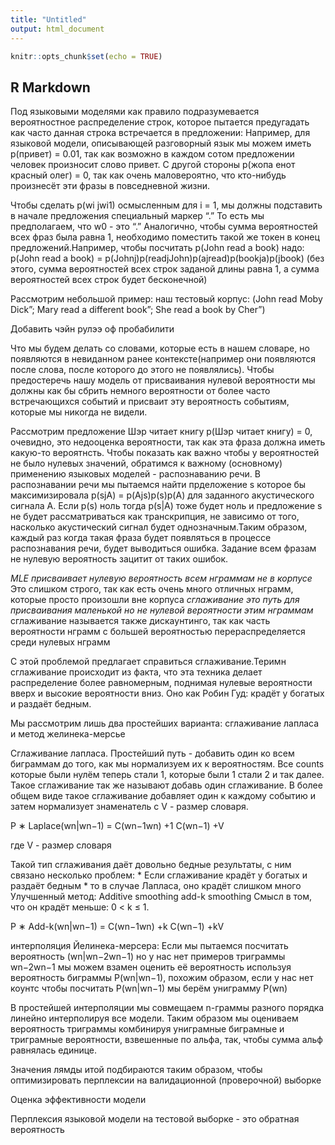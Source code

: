 ```yaml
---
title: "Untitled"
output: html_document
---
```


```r
knitr::opts_chunk$set(echo = TRUE)
```

## R Markdown
Под языковыми моделями как правило подразумевается вероятностное распределение строк, которое пытается предугадать как часто данная строка встречается в предложении: Например, для языковой модели, описывающей разговорный язык мы можем иметь p(привет) = 0.01, так как возможно в каждом сотом предложении человек произносит слово привет.
С другой стороны p(жопа енот красный олег) = 0, так как очень маловероятно, что кто-нибудь произнесёт эти фразы в повседневной жизни.

Чтобы сделать p(wi jwi1) осмысленным для i = 1, мы должны подставить в начале предложения специальный маркер "." То есть мы предполагаем, что w0 - это "." Аналогично, чтобы сумма вероятностей всех фраз была равна 1, необходимо поместить такой же токен в конец предложений.Например, чтобы посчитать p(John read a book) надо:
p(John read a book) = p(Johnj<bos>)p(readjJohn)p(ajread)p(bookja)p(<eos>jbook)
(без этого, сумма вероятностей всех строк заданой длины равна 1, а сумма вероятностей всех строк будет бесконечной)

Рассмотрим небольшой пример: наш тестовый корпус: 
(John read Moby Dick"; Mary read a different book"; She read a book by Cher")


Добавить чэйн рулээ оф пробабилити


Что мы будем делать со словами, которые есть в нашем словаре, но появляются в невиданном ранее контексте(например они появляются после слова, после которого до этого не появлялись). Чтобы предостеречь нашу модель от присваивания нулевой вероятности  мы должны как бы сбрить немного вероятности от более часто встречающихся событий и присваит эту вероятность событиям, которые мы никогда не видели.

Рассмотрим предложение Шэр читает книгу
p(Шэр читает книгу) = 0, очевидно, это недооценка вероятности, так как эта фраза должна иметь какую-то вероятнсть. Чтобы показать как важно чтобы у вероятностей не было нулевых значений, обратимся к важному (основному) применению языковых моделей - распознаванию речи.
В распознавании речи мы пытаемся найти прделожение s которое бы максимизировала p(sjA) = p(Ajs)p(s)p(A) для заданного акустического сигнала А. Если  p(s) ноль тогда p(s|A) тоже будет ноль и предложение s не будет рассматриваться  как транскрипция, не зависимо от того, насколько акустический сигнал будет однозначным.Таким образом, каждый раз когда такая фраза будет появляться в процессе распознавания речи, будет выводиться ошибка. Задание всем фразам не нулевую вероятность зацитит от таких ошибок.


*MLE присваивает нулевую вероятность всем нграммам не в корпусе
*Это слишком строго, так как есть очень много отличных нграмм, которые просто произошли вне корпуса
*сглаживание это путь для присваивания маленькой но не нулевой вероятности этим нграммам
*сглаживание называется также дискаунтинго, так как часть вероятности нграмм с большей вероятностью перераспределяется среди нулевых нграмм

С этой проблемой предлагает справиться сглаживание.Теримн сглаживание происходит из факта, что эта техника делает распределение более равномерным, поднимая нулевые вероятности вверх и высокие вероятности вниз. 
Оно как Робин Гуд: крадёт у богатых и раздаёт бедным.

Мы рассмотрим лишь два простейших варианта: сглаживание лапласа и метод желинека-мерсье

Сглаживание лапласа. Простейший путь - добавить один ко всем биграммам до того, как мы нормализуем их к вероятностям. Все counts которые были нулём теперь стали 1, которые были 1 стали 2 и так далее. Такое сглаживание так же называют добавь один сглаживание.
В более общем виде такое сглаживание добавляет один к каждому событию и затем нормализует знаменатель с V - размер словаря.

P
∗
Laplace(wn|wn−1) = C(wn−1wn) +1
C(wn−1) +V

где V - размер словаря

Такой тип сглаживания даёт довольно бедные результаты, с ним связано несколько проблем:
* Если сглаживание крадёт у богатых и раздаёт бедным
* то в случае Лапласа, оно крадёт слишком много
Улучшенный метод: Additive smoothing add-k smoothing
Смысл в том, что он крадёт меньше:
0 < k ≤ 1.

P
∗
Add-k(wn|wn−1) = C(wn−1wn) +k
C(wn−1) +kV


интерполяция Йелинека-мерсера:
Если мы пытаемся посчитать вероятность (wn|wn−2wn−1)
но у нас нет примеров триграммы  wn−2wn−1 мы можем взамен оценить её вероятность используя вероятность биграммы P(wn|wn−1), похожим образом, если у нас нет коунтс чтобы посчитать P(wn|wn−1) мы берём униграмму P(wn) 


В простейшей интерполяции мы совмещаем n-граммы разного порядка линейно интерполируя все модели. Таким образом мы оцениваем вероятность триграммы
комбинируя униграмные биграмные и триграмные вероятности, взвешенные по альфа, так, чтобы сумма альф равнялась единице.

Значения лямды итой подбираются таким образом, чтобы оптимизировать перплексии на валидационной (проверочной) выборке

Оценка эффективности модели

Перплексия языковой модели на тестовой выборке - это обратная вероятность 










